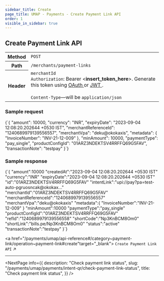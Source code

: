```yaml
---
sidebar_title: Create
page_title: UMAP - Payments - Create Payment Link API
order: 1
visible_in_sidebar: true
---
```


## Create Payment Link API

<table>
    <tbody>
        <tr>
            <th>Method</th>
            <td>
                <code>POST</code>
            </td>
        </tr>
        <tr>
            <th>Path</th>
            <td>
                <code>/merchants/payment-links</code>
            </td>
        </tr>
        <tr>
            <th>Header</th>
            <td>
                <code>merchantId</code><br/>
                <code>Authorization</code>: Bearer &lt;<b>insert_token_here</b>&gt;.
                Generate this token using <a
                    href="/payments/upi-deeplinks/resources/oauth"
                    target="_blank">
                    OAuth
                </a> or <a
                    href="/payments/upi-deeplinks/resources/jwt"
                    target="_blank">
                    JWT
                </a>.<br />
                <br />
                <code>Content-Type</code>—will be <code>application/json</code>
            </td>
        </tr>
    </tbody>
</table>

### Sample request

<CodeBlockWithCopy language="json">
    {`{
    "amount": 10000,
    "currency": "INR",
    "expiryDate": "2023-09-04 12:08:20.202644 +0530 IST",
    "merchantReferenceId": "1240689979139556557",
    "merchantVpa": "deku@okokaxis",
    "metadata": {
        "InvoiceNumber": "INV-21-12-009"
    },
    "minAmount": 10000,
    "paymentType": "pay_single",
    "productConfigId": "01ARZ3NDEKTSV4RRFFQ69G5FAV",
    "transactionNote": "testpay"
}`}
</CodeBlockWithCopy>

### Sample response

<CodeBlockWithCopy language="json">
    {`{
"amount":10000
"createdAt":"2023-09-04 12:08:20.202644 +0530 IST"
"currency":"INR"
"expiryDate":"2023-09-04 12:08:20.202644 +0530 IST"
"id":"01ARZ3NDEKTSV4RRFFQ69G5FAV"
"intentLink":"upi://pay?pa=test-auto-pgruosncak@okokax..."
"merchantId":"01ARZ3NDEKTSV4RRFFQ69G5FAV"
"merchantReferenceId":"1240689979139556557"
"merchantVpa":"deku@okokaxis"
"metadata":{
"InvoiceNumber":"INV-21-12-009"
}
"minAmount":10000
"paymentType":"pay_single"
"productConfigId":"01ARZ3NDEKTSV4RRFFQ69G5FAV"
"refId":"1240689979139556558"
"shortCode":"Np3KnBCM8Om0"
"shortLink":"bills.pe/Np3KnBCM8Om0"
"status":"active"
"transactionNote":"testpay"
}`}
</CodeBlockWithCopy>

<a href="/payments/umap/api-reference#/category~payment-link/operation~payment-link#create"target="_blank">
    <code>Create Payment Link API</code> ↗
</a>
<br/>

<hr class="primary" />

<NextPage
    info={{
        description:
            "Check payment link status",
        slug: "/payments/umap/payments/intent-qr/check-payment-link-status",
        title: "Check payment link status",
    }}
/>